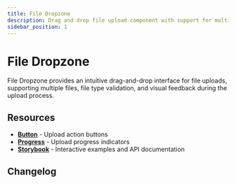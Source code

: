 ```yaml
---
title: File Dropzone
description: Drag and drop file upload component with support for multiple files, file type validation, and upload progress feedback
sidebar_position: 1
---
```



# File Dropzone

File Dropzone provides an intuitive drag-and-drop interface for file uploads, supporting multiple files, file type validation, and visual feedback during the upload process.

<TocLinks />

## Resources

- **[Button](/docs/components/button)** - Upload action buttons
- **[Progress](/docs/components/progress)** - Upload progress indicators
- **[Storybook](https://elevate-core-ui.inform-cloud.io/?path=/docs/components-file-dropzone)** - Interactive examples and API documentation

## Changelog

<ComponentChangelog component="elvt-file-dropzone" />